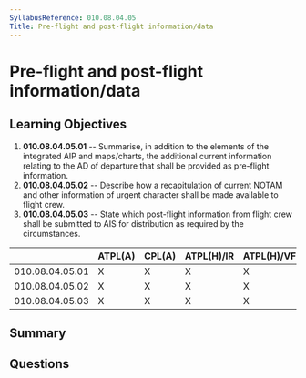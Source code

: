 ```yaml
---
SyllabusReference: 010.08.04.05
Title: Pre-flight and post-flight information/data
---
```


# Pre-flight and post-flight information/data

## Learning Objectives

1. **010.08.04.05.01** -- Summarise, in addition to the elements of the integrated
   AIP and maps/charts, the additional current information relating to the AD of
   departure that shall be provided as pre-flight information.
2. **010.08.04.05.02** -- Describe how a recapitulation of current NOTAM and other
   information of urgent character shall be made available to flight crew.
3. **010.08.04.05.03** -- State which post-flight information from flight crew
   shall be submitted to AIS for distribution as required by the circumstances.

|                 | ATPL(A) | CPL(A) | ATPL(H)/IR | ATPL(H)/VFR | CPL(H) | IR  | CBIR(A) |
| --------------- | ------- | ------ | ---------- | ----------- | ------ | --- | ------- |
| 010.08.04.05.01 | X       | X      | X          | X           | X      | X   |         |
| 010.08.04.05.02 | X       | X      | X          | X           | X      | X   | X       |
| 010.08.04.05.03 | X       | X      | X          | X           | X      | X   |         |

## Summary

## Questions
